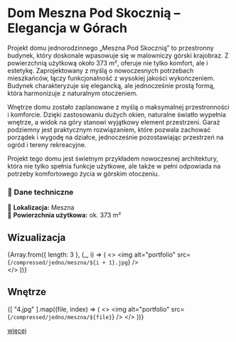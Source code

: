 
# **Dom Meszna Pod Skocznią – Elegancja w Górach**

Projekt domu jednorodzinnego „Meszna Pod Skocznią” to przestronny budynek, który doskonale wpasowuje się w malowniczy górski krajobraz. Z powierzchnią użytkową około 373 m², oferuje nie tylko komfort, ale i estetykę. Zaprojektowany z myślą o nowoczesnych potrzebach mieszkańców, łączy funkcjonalność z wysokiej jakości wykończeniem. Budynek charakteryzuje się elegancką, ale jednocześnie prostą formą, która harmonizuje z naturalnym otoczeniem.

Wnętrze domu zostało zaplanowane z myślą o maksymalnej przestronności i komforcie. Dzięki zastosowaniu dużych okien, naturalne światło wypełnia wnętrze, a widok na góry stanowi wyjątkowy element przestrzeni. Garaż podziemny jest praktycznym rozwiązaniem, które pozwala zachować porządek i wygodę na działce, jednocześnie pozostawiając przestrzeń na ogród i tereny rekreacyjne.

Projekt tego domu jest świetnym przykładem nowoczesnej architektury, która nie tylko spełnia funkcje użytkowe, ale także w pełni odpowiada na potrzeby komfortowego życia w górskim otoczeniu.

### **📌 Dane techniczne**  
📍 **Lokalizacja:** Meszna  
📐 **Powierzchnia użytkowa:** ok. 373 m²  

## Wizualizacja

{Array.from({ length: 3 }, (_, i) => (
  <>
    <Zoom>
      <img alt="portfolio" src={`/compressed/jedno/meszna/${i + 1}.jpg`} />
    </Zoom>
    <br/>
  </>
))}

## Wnętrze

  {[
    "4.jpg"
  ].map((file, index) => (
  <>
    <Zoom>
      <img alt="portfolio" src={`/compressed/jedno/meszna/${file}`} />
    </Zoom>
  </>
))}

[więcej]( /projekty/wnetrza/meszna )
